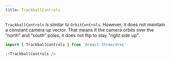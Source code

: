 ```yaml
---
title: TrackballControls
---
```


`TrackballControls` is similar to `OrbitControls`. However, it does not maintain a constant camera up vector. That means if the camera orbits over the “north” and “south” poles, it does not flip to stay "right side up".

```jsx
import { TrackballControls } from '@react-three/drei'

;<TrackballControls />
```

<StoryBook lib="drei" id="controls-trackballcontrols--trackball-controls-scene-st" />
